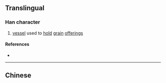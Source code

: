 {{character info/new}}
{{also|璉}}
==Translingual==

===Han character===
{{Han char|rn=96|rad=玉|as=07|sn=11|four=|canj=MGYKQ|ids=⿰𤣩连}}

# [[vessel]] used to [[hold]] [[grain]] [[offering]]s

====References====
* {{Han ref|kx=0736.081|hdz=21115.070|uh=740F|ud=29711}}

----

==Chinese==
{{zh-see|璉}}